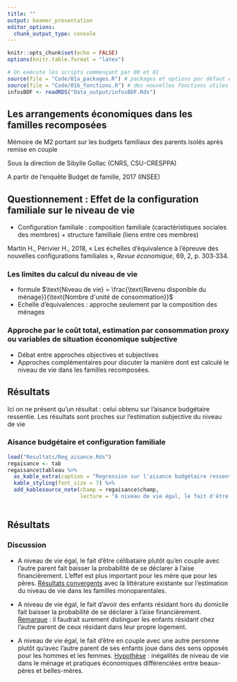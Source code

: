 ```yaml
---
title: ""
output: beamer_presentation
editor_options: 
  chunk_output_type: console
---
```


```r
knitr::opts_chunk$set(echo = FALSE)
options(knitr.table.format = "latex")
```

```r
# On exécute les scripts commençant par 00 et 01
source(file = "Code/01a_packages.R") # packages et options par défaut des fonctions
source(file = "Code/01b_fonctions.R") # des nouvelles fonctions utiles ici
infosBDF <- readRDS("Data_output/infosBDF.Rds")
```

## Les arrangements économiques dans les familles recomposées

Mémoire de M2 portant sur les budgets familiaux des parents isolés après remise en couple

Sous la direction de Sibylle Gollac (CNRS, CSU-CRESPPA)

A partir de l'enquête Budget de famille, 2017 (INSEE)

## Questionnement : Effet de la configuration familiale sur le niveau de vie

-   Configuration familiale : composition familiale (caractéristiques sociales des membres) + structure familliale (liens entre ces membres)

Martin H., Périvier H., 2018, « Les échelles d’équivalence à l’épreuve des nouvelles configurations familiales », *Revue économique*, 69, 2, p. 303‑334.

### Les limites du calcul du niveau de vie

-   formule $\text{Niveau de vie} = \frac{\text{Revenu disponible du ménage}}{\text{Nombre d'unité de consommation}}$
-   Echelle d'équivalences : approche seulement par la composition des ménages

### Approche par le coût total, estimation par consommation proxy ou variables de situation économique subjective

-   Débat entre approches objectives et subjectives
-   Approches complémentaires pour discuter la manière dont est calculé le niveau de vie dans les familles recomposées.

## Résultats

Ici on ne présent qu'un résultat : celui obtenu sur l'aisance budgétaire ressentie. Les résultats sont proches sur l'estimation subjective du niveau de vie

### Aisance budgétaire et configuration familiale

```r
load("Resultats/Reg_aisance.Rds")
regaisance <- tab
regaisance$tableau %>%
  as_kable_extra(caption = "Regression sur l'aisance budgétaire ressentie") %>%
  kable_styling(font_size = 7) %>%
  add_kablesource_note(champ = regaisance$champ,
                       lecture = "A niveau de vie égal, le fait d'être une mère célibataire plutôt que d'être en couple avec l'autre parent fait baisser la probabilité de se déclarer à l'aise financièrement de 0,48.", N = regaisance$n)
  
```

## Résultats

### Discussion

-   A niveau de vie égal, le fait d’être célibataire plutôt qu'en couple avec l'autre parent fait baisser la probabilité de se déclarer à l'aise financièrement. L'effet est plus important pour les mère que pour les pères. [Résultats convergents]{.underline} avec la littérature existante sur l'estimation du niveau de vie dans les familles monoparentales.

-   A niveau de vie égal, le fait d'avoir des enfants résidant hors du domicile fait baisser la probabilité de se déclarer à l'aise financièrement. [Remarque]{.underline} : il faudrait surement distinguer les enfants résidant chez l'autre parent de ceux résidant dans leur propre logement.

-   A niveau de vie égal, le fait d'être en couple avec une autre personne plutôt qu'avec l'autre parent de ses enfants joue dans des sens opposés pour les hommes et les femmes. [Hypothèse]{.underline} : inégalités de niveau de vie dans le ménage et pratiques économiques différenciées entre beaux-pères et belles-mères.
